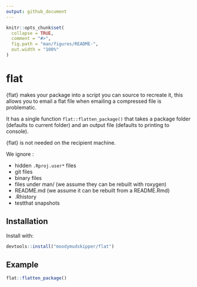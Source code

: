 ```yaml
---
output: github_document
---
```


```r
knitr::opts_chunk$set(
  collapse = TRUE,
  comment = "#>",
  fig.path = "man/figures/README-",
  out.width = "100%"
)
```

# flat

{flat} makes your package into a script you can source to recreate it, this allows you to
email a flat file when emailing a compressed file is problematic.

It has a single function `flat::flatten_package()` that takes a package folder
(defaults to current folder) and an output file (defaults to printing to console).

{flat} is not needed on the recipient machine.

We ignore :

- hidden `.Rproj.user*` files
- git files
- binary files
- files under man/ (we assume they can be rebuilt with roxygen)
- README.md (we assume it can be rebuilt from a README.Rmd)
- .Rhistory
- testthat snapshots

## Installation

Install with:

``` r
devtools::install("moodymudskipper/flat")
```

## Example

```r
flat::flatten_package()
```

